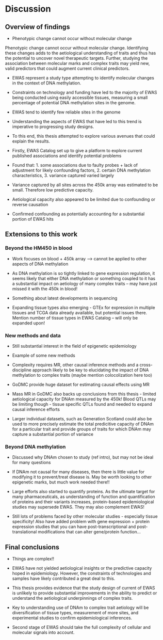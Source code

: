# Discussion {#discussion-thesis}

## Overview of findings {#overview-08}

* Phenotypic change cannot occur without molecular change

Phenotypic change cannot occur without molecular change. Identifying these changes adds to the aetiological understanding of traits and thus has the potential to uncover novel therapeutic targets. Further, studying the association between molecular marks and complex traits may yield new, valid predictors that could augment current clinical predictors. 

* EWAS represent a study type attempting to identify molecular changes in the context of DNA methylation.

* Constraints on technology and funding have led to the majority of EWAS being conducted using easily accessible tissues, measuring a small percentage of potential DNA methylation sites in the genome. 

* EWAS tend to identify few reliable sites in the genome

* Understanding the aspects of EWAS that have led to this trend is imperative to progressing study designs. 

* To this end, this thesis attempted to explore various avenues that could explain the results. 

* Firstly, EWAS Catalog set up to give a platform to explore current published associations and identify potential problems

* Found that: 1. some associations due to faulty probes + lack of adjustment for likely confounding factors, 2. certain DNA methylation characteristics, 3. variance captured varied largely

* Variance captured by all sites across the 450k array was estimated to be small. Therefore low predictive capacity.

* Aetiological capacity also appeared to be limited due to confounding or reverse causation

* Confirmed confounding as potentially accounting for a substantial portion of EWAS hits

## Extensions to this work {#extensions-to-work}

### Beyond the HM450 in blood {#beyond-the-hm450}

* Work focuses on blood + 450k array --> cannot be applied to other aspects of DNA methylation

* As DNA methylation is so tightly linked to gene expression regulation, it seems likely that either DNA methylation or something coupled to it has a substantial impact on aetiology of many complex traits -- may have just missed it with the 450k in blood!

* Something about latest developments in sequencing

* Expanding tissue types also emerging - GTEx for expression in multiple tissues and TCGA data already available, but potential issues there. Mention number of tissue types in EWAS Catalog -- will only be expanded upon!

### New methods and data {#new-methods-and-data}

* Still substantial interest in the field of epigenetic epidemiology

* Example of some new methods

* Complexity requires MR, other causal inference methods and a cross-discipline approach likely to be key to elucidating the impact of DNA methylation to complex traits (maybe mention colocolization here too)

* GoDMC provide huge dataset for estimating causal effects using MR

* Mass MR in GoDMC also backs up conclusions from this thesis - limited aetiological capacity for DNAm measured by the 450k! Blood QTLs may be limiting though - tissue specific QTLs found and needed to expand causal inference efforts

* Larger individual datasets, such as Generation Scotland could also be used to more precisely estimate the total predicitive capacity of DNAm for a particular trait and provide groups of traits for which DNAm may capture a substantial portion of variance

### Beyond DNA methylation {#beyond-dnam}

* Discussed why DNAm chosen to study (ref intro), but may not be ideal for many questions

* If DNAm not causal for many diseases, then there is little value for modifying it to prevent/treat disease is. May be worth looking to other epigenetic marks, but much work needed there!!

* Large efforts also started to quantify proteins. As the ultimate target for many pharmaceuticals, as understanding of function and quantification of proteins and their variants increases, protein-based epidemiological studies may supersede EWAS. They may also complement EWAS! 

* Still lots of problems faced by other molecular studies - especially tissue specificity! Also have added problem with gene expression + protein expression studies that you can have post-transcriptional and post-translational modifications that can alter gene/protein function...

## Final conclusions {#final-conclusions}

* Things are complex!! 

* EWAS have not yielded aetiological insights or the predictive capacity hoped in epidemiology. However, the constraints of technologies and samples have likely contributed a great deal to this. 

* This thesis provides evidence that the study design of current of EWAS is unlikely to provide substantial improvements in the ability to predict or understand the aetiological underpinnings of complex traits. 

* Key to understanding use of DNAm to complex trait aetiology will be diversification of tissue types, measurement of more sites, and experimental studies to confirm epidemiological inferences.

* Second stage of EWAS should take the full complexity of cellular and molecular signals into account. 


